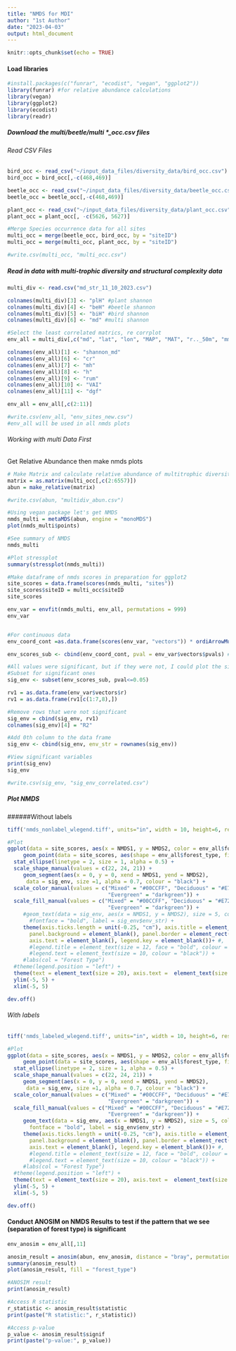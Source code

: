 ```yaml
---
title: "NMDS for MDI"
author: "1st Author"
date: "2023-04-03"
output: html_document
---
```


```r
knitr::opts_chunk$set(echo = TRUE)
```

#### Load libraries
```r
#install.packages(c("funrar", "ecodist", "vegan", "ggplot2"))
library(funrar) #for relative abundance calculations
library(vegan)
library(ggplot2)
library(ecodist)
library(readr)
```

##### Download the multi/beetle/multi *_occ.csv files
###### Read CSV Files
```r
bird_occ <- read_csv("~/input_data_files/diversity_data/bird_occ.csv")
bird_occ = bird_occ[,-c(468,469)]

beetle_occ <- read_csv("~/input_data_files/diversity_data/beetle_occ.csv")
beetle_occ = beetle_occ[,-c(468,469)]

plant_occ <- read_csv("~/input_data_files/diversity_data/plant_occ.csv")
plant_occ = plant_occ[, -c(5626, 5627)]

#Merge Species occurrence data for all sites
multi_occ = merge(beetle_occ, bird_occ, by = "siteID")
multi_occ = merge(multi_occ, plant_occ, by = "siteID")

#write.csv(multi_occ, "multi_occ.csv")
```

##### Read in data with multi-trophic diversity and structural complexity data
```r
multi_div <- read.csv("md_str_11_10_2023.csv")

colnames(multi_div)[3] <- "plH" #plant shannon
colnames(multi_div)[4] <- "beH" #beetle shannon
colnames(multi_div)[5] <- "biH" #bird shannon
colnames(multi_div)[6] <- "md" #multi shannon

#Select the least correlated matrics, re corrplot
env_all = multi_div[,c("md", "lat", "lon", "MAP", "MAT", "r.._50m", "mmh.", "X40_95h", "rumple.", "VAI.", "dgf._100m")]

colnames(env_all)[1] <- "shannon_md"
colnames(env_all)[6] <- "cr"
colnames(env_all)[7] <- "mh"
colnames(env_all)[8] <- "h"
colnames(env_all)[9] <- "rum"
colnames(env_all)[10] <- "VAI"
colnames(env_all)[11] <- "dgf"

env_all = env_all[,c(2:11)]

#write.csv(env_all, "env_sites_new.csv")
#env_all will be used in all nmds plots
```

###### Working with multi Data First
####### Get Relative Abundance then make nmds plots
```r
# Make Matrix and calculate relative abundance of multitrophic diversity
matrix = as.matrix(multi_occ[,c(2:6557)])
abun = make_relative(matrix)

#write.csv(abun, "multidiv_abun.csv")

#Using vegan package let's get NMDS
nmds_multi = metaMDS(abun, engine = "monoMDS") 
plot(nmds_multi$points)

#See summary of NMDS
nmds_multi

#Plot stressplot
summary(stressplot(nmds_multi))
```

```r
#Make dataframe of nmds scores in preparation for ggplot2
site_scores = data.frame(scores(nmds_multi, "sites")) 
site_scores$siteID = multi_occ$siteID
site_scores

env_var = envfit(nmds_multi, env_all, permutations = 999)
env_var


#For continuous data
env_coord_cont =as.data.frame(scores(env_var, "vectors")) * ordiArrowMul(env_var) * 2 #multiplied by 2 to better see data

env_scores_sub <- cbind(env_coord_cont, pval = env_var$vectors$pvals) # add p-values to data frame

#All values were significant, but if they were not, I could plot the significant ones
#Subset for significant ones
sig_env <- subset(env_scores_sub, pval<=0.05)

rv1 = as.data.frame(env_var$vectors$r)
rv1 = as.data.frame(rv1[c(1:7,8),])

#Remove rows that were not significant
sig_env = cbind(sig_env, rv1)
colnames(sig_env)[4] = "R2"

#Add 0th column to the data frame
sig_env <- cbind(sig_env, env_str = rownames(sig_env))

#View significant variables
print(sig_env)
sig_env

#write.csv(sig_env, "sig_env_correlated.csv")
```

##### Plot NMDS
######Without labels
```r
tiff('nmds_nonlabel_wlegend.tiff', units="in", width = 10, height=6, res=600, compression = 'lzw')

#Plot
ggplot(data = site_scores, aes(x = NMDS1, y = NMDS2, color = env_all$forest_type)) + 
     geom_point(data = site_scores, aes(shape = env_all$forest_type, fill = env_all$forest_type), size = 10, alpha = 0.7) +
  stat_ellipse(linetype = 2, size = 1, alpha = 0.5) +
  scale_shape_manual(values = c(22, 24, 21)) +
     geom_segment(aes(x = 0, y = 0, xend = NMDS1, yend = NMDS2), 
      data = sig_env, size =1, alpha = 0.7, colour = "black") +
  scale_color_manual(values = c("Mixed" = "#00CCFF", "Deciduous" = "#E7298A",
                                "Evergreen" = "darkgreen")) +
  scale_fill_manual(values = c("Mixed" = "#00CCFF", "Deciduous" = "#E7298A",
                                "Evergreen" = "darkgreen")) +
     #geom_text(data = sig_env, aes(x = NMDS1, y = NMDS2), size = 5, colour = "black", 
       #fontface = "bold", label = sig_env$env_str) +
     theme(axis.ticks.length = unit(-0.25, "cm"), axis.title = element_text(size = 20, face = "bold", colour = "black"), 
       panel.background = element_blank(), panel.border = element_rect(fill = NA, colour = "black"), 
       axis.text = element_blank(), legend.key = element_blank())+ #, 
       #legend.title = element_text(size = 12, face = "bold", colour = "black"), 
       #legend.text = element_text(size = 10, colour = "black")) + 
     #labs(col = "Forest Type")
  #theme(legend.position = "left") +
  theme(text = element_text(size = 20), axis.text =  element_text(size = 20, color = "black")) +
  ylim(-5, 5) +
  xlim(-5, 5)

dev.off()
```

###### With labels
```r
tiff('nmds_labeled_wlegend.tiff', units="in", width = 10, height=6, res=600, compression = 'lzw')

#Plot
ggplot(data = site_scores, aes(x = NMDS1, y = NMDS2, color = env_all$forest_type)) + 
     geom_point(data = site_scores, aes(shape = env_all$forest_type, fill = env_all$forest_type), size = 10, alpha = 0.7) +
  stat_ellipse(linetype = 2, size = 1, alpha = 0.5) +
  scale_shape_manual(values = c(22, 24, 21)) +
     geom_segment(aes(x = 0, y = 0, xend = NMDS1, yend = NMDS2), 
      data = sig_env, size =1, alpha = 0.7, colour = "black") +
  scale_color_manual(values = c("Mixed" = "#00CCFF", "Deciduous" = "#E7298A",
                                "Evergreen" = "darkgreen")) +
  scale_fill_manual(values = c("Mixed" = "#00CCFF", "Deciduous" = "#E7298A",
                                "Evergreen" = "darkgreen")) +
     geom_text(data = sig_env, aes(x = NMDS1, y = NMDS2), size = 5, colour = "black", 
       fontface = "bold", label = sig_env$env_str) +
     theme(axis.ticks.length = unit(-0.25, "cm"), axis.title = element_text(size = 20, face = "bold", colour = "black"), 
       panel.background = element_blank(), panel.border = element_rect(fill = NA, colour = "black"), 
       axis.text = element_blank(), legend.key = element_blank())+ #, 
       #legend.title = element_text(size = 12, face = "bold", colour = "black"), 
       #legend.text = element_text(size = 10, colour = "black")) + 
     #labs(col = "Forest Type")
  #theme(legend.position = "left") +
  theme(text = element_text(size = 20), axis.text =  element_text(size = 20, color = "black")) +
  ylim(-5, 5) +
  xlim(-5, 5)

dev.off()

```

#### Conduct ANOSIM on NMDS Results to test if the pattern that we see (separation of forest type) is significant
```r
env_anosim = env_all[,11]

anosim_result = anosim(abun, env_anosim, distance = "bray", permutations = 9999)
summary(anosim_result)
plot(anosim_result, fill = "forest_type")

#ANOSIM result
print(anosim_result)

#Access R statistic
r_statistic <- anosim_result$statistic
print(paste("R statistic:", r_statistic))

#Access p-value
p_value <- anosim_result$signif
print(paste("p-value:", p_value))
```